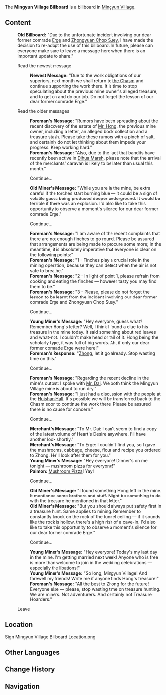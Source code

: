 {{Location Infobox
|image        = Sign Mingyun Village Billboard.png
|type         = Point of Interest
|type2        = Bulletin Board
|region       = Liyue
|area         = Qiongji Estuary
|subarea      = Mingyun Village
}}
The '''Mingyun Village Billboard''' is a billboard in [[Mingyun Village]].

==Content==
{{Dialogue start}}
:'''Old Billboard:''' "Due to the unfortunate incident involving our dear former comrade [[Erge]] and [[Zhongyuan Chop Suey]], I have made the decision to re-adopt the use of this billboard. In future, please can everyone make sure to leave a message here when there is an important update to share."
:{{DIcon}} Read the newest message
::'''Newest Message:''' "Due to the work obligations of our superiors, next month we shall return to [[the Chasm]] and continue supporting the work there. It is time to stop speculating about the previous mine owner's alleged treasure, and to get on and do our job. Do not forget the lesson of our dear former comrade Erge."
:{{DIcon}} Read the older messages
::'''Foreman's Message:''' "Rumors have been spreading about the recent discovery of the estate of [[Yuan Hong|Mr. Hong]], the previous mine owner, including a letter, an alleged book collection and a treasure stash. Please take these rumors with a pinch of salt, and certainly do not let thinking about them impede your progress. Keep working hard."
::'''Foreman's Message:''' "Also, due to the fact that bandits have recently been active in [[Dihua Marsh]], please note that the arrival of the merchants' caravan is likely to be later than usual this month."
::{{DIcon}} Continue...
::'''Old Miner's Message:''' "While you are in the mine, be extra careful if the torches start burning blue &mdash; it could be a sign of volatile gases being produced deeper underground. It would be terrible if there was an explosion. I'd also like to take this opportunity to observe a moment's silence for our dear former comrade Erge."
::{{DIcon}} Continue...
::'''Foreman's Message:''' "I am aware of the recent complaints that there are not enough finches to go round. Please be assured that arrangements are being made to procure some more; in the meantime, it is absolutely imperative that everyone is clear on the following points:"
::'''Foreman's Message:''' "1 - Finches play a crucial role in the mining operation, because they can detect when the air is not safe to breathe."
::'''Foreman's Message:''' "2 - In light of point 1, please refrain from cooking and eating the finches &mdash; however tasty you may find them to be."
::'''Foreman's Message:''' "3 - Please, please do not forget the lesson to be learnt from the incident involving our dear former comrade Erge and Zhongyuan Chop Suey."
::{{DIcon}} Continue...
::'''Young Miner's Message:''' "Hey everyone, guess what? Remember Hong's letter? Well, I think I found a clue to his treasure in the mine today. It said something about red leaves and what-not. I couldn't make head or tail of it. Hong being the scholarly type, it was full of big words. Ah, if only our dear former comrade Erge were here!"
::'''Foreman's Response:''' "[[Zhong]], let it go already. Stop wasting time on this."
::{{DIcon}} Continue...
::'''Foreman's Message:''' "Regarding the recent decline in the mine's output: I spoke with [[Uncle Dai|Mr. Dai]]. We both think the Mingyun Village mine is about to run dry."
::'''Foreman's Message:''' "I just had a discussion with the people at the [[Huishan Hall]]. It's possible we will be transferred back to the Chasm soon to continue the work there. Please be assured there is no cause for concern."
::{{DIcon}} Continue...
::'''Merchant's Message:''' "To Mr. Dai: I can't seem to find a copy of the latest volume of Heart's Desire anywhere. I'll have another look shortly."
::'''Merchant's Message:''' "To Erge: I couldn't find you, so I gave the mushrooms, cabbage, cheese, flour and recipe you ordered to Zhong. He'll look after them for you."
::'''Young Miner's Message:''' "Hey everyone! Dinner's on me tonight &mdash; mushroom pizza for everyone!"
::'''Paimon:''' [[Mushroom Pizza]]! Yay!
::{{DIcon}} Continue...
::'''Old Miner's Message:''' "I found something Hong left in the mine. It mentioned some brothers and stuff. Might be something to do with the treasure he mentioned in that letter."
::'''Old Miner's Message:''' "But you should always put safety first in a treasure hunt. Same applies to mining. Remember to constantly knock on the rock of the tunnel ceiling &mdash; if it sounds like the rock is hollow, there's a high risk of a cave-in. I'd also like to take this opportunity to observe a moment's silence for our dear former comrade Erge."
::{{DIcon}} Continue...
::'''Young Miner's Message:''' "Hey everyone! Today's my last day in the mine. I'm getting married next week! Anyone who is free is more than welcome to join in the wedding celebrations &mdash; especially the libations!"
::'''Young Miner's Message:''' "So long, Mingyun Village! And farewell my friends! Write me if anyone finds Hong's treasure!"
::'''Foreman's Message:''' "All the best to Zhong for the future! Everyone else &mdash; please, stop wasting time on treasure hunting. We are miners. Not adventurers. And certainly not Treasure Hoarders."
:{{DIcon}} Leave
{{Dialogue end}}

==Location==
<gallery hideaddbutton="true" captionalign="center">
Sign Mingyun Village Billboard Location.png
</gallery>

==Other Languages==
{{Other Languages
|en      = Mingyun Village Billboard
|zhs     = 明蕴镇告示牌
|zhs_rm  = Míngyùn Zhèn Gàoshì Pái
|zht     = 明蘊鎮告示牌
|zht_rm  = Míngyùn Zhèn Gàoshì Pái
|ja      = 明蘊町掲示板
|ja_rm   = Meiun-chou Keijiban
|ko      = 명온 마을 안내판
|ko_rm   = 
|es      = Cartel del Pueblo Mingyun
|fr      = Panneau du Village Mingyun
|ru      = Доска объявлений
|th      = แผ่นป้ายประกาศข่าวสารหมู่บ้าน Mingyun Village
|th_rm   = 
|vi      = Bảng Cáo Thị Minh Ôn Trấn
|de      = Anzeigetafel des Mingyun-Dorfs
|id      = Papan Pesan Desa Mingyun
|pt      = Placa da Vila Mingyun
}}

==Change History==
{{Change History|1.0}}

==Navigation==
{{PoI Navbox|Liyue}}